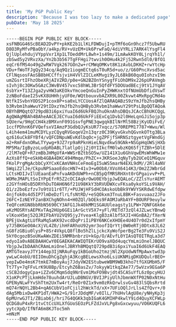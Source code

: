 ```yaml
---
title: 'My PGP Public Key'
description: 'Because I was too lazy to make a dedicated page'
pubDate: 'May 18 2025'
---
```


```
-----BEGIN PGP PUBLIC KEY BLOCK-----
xsFNBGG46ScBEAD2DvPY+pkKE2b1LlKLFDWDujI+pTMf6oGn9hcz7f5UbwRU
D8O3RyMfvPBaObY/a4kp/RV+vUzEM+Uk6PrwFaQ/4diVYRLi7ARK4lYsgFl4
QjlUplehdujVYppVxr1Xp1LTOeddMrL8wh+1s49m/1LmAwkKOY0LjrqYh1l/
zbSwd5y2VRvzXa/Yn2b3b567TgFFHgi7twvih0OHu4k2Fj52Rwn5dl0/BfO1
eqCr6fMS4o49g2wRW7Vgk267GOn2w+rCMWqOMKvt8K1zAvbLDKHZ+rwYtcHp
VDu+fWoTFJgQy234cq/Aq9Qz1iogmECtq6sT0uR5d+uo/z/G60PncXvsd5ac
CFlNqsosFAoSB8bHCCffsjviH4VVlZICLeKMvgi9yJL6BkB60qu0IohzvI9m
umZGsrtIFhzObeXRjAIVZRD/p0e+GN2BZOnYSnygfFiOhDM9x226pUPAVmgb
sIvhj8c3OKw5GAzC3WvBV457vxc58hWL3Br5QfdFY5DOUadBEcj9tV1JYqAV
6sbYx+T13ZJga2yvHW3aKEOkvYmcoeQnGuInPyZHWKnxtOfNUmUbDfidVswT
2zNBoFdaeI25vKX8UHHhjyUF0e/WQtbouxvbAZXR9L00Zkvwt4MxRpgCMd4o
NtfkISvbnYODS2P1cox8P+sa0xLYCCUosAfZlQARAQABzS9zYmJfb2hsQHBy
b3Rvbm1haWwuY29tIDxzYmJfb2hsQHByb3Rvbm1haWwuY29tPsLBpQQTAQoA
OBYhBMQqtQ729pdB3i6pxiYuaI6d6UkFBQJhuOknAhsDBQsJCAcCBhUKCQgL
AgQWAgMBAh4BAheAACEJECYuaI6d6UkFFiEExCq1Dvb2l0HeLqnGJi5ojp3p
SQUerw/9HgCCH4kzBMXvnF091GsvfgPNE3qwgqkBIlNrMl58BzjKyUDiFvE/
1ccfPDhnK6FVQefsxVIAmzP3GdbQJyKsUR77xqcz/S70REPM17787+Wwu/Wl
L4ih4em41muMCDYLyzCQyqRVGoqeV2n13qrz0C39KyvGkvhQGvnkOTtg3BLa
qz616uCk8FYBf4/vQFCDNpuWEvKdlbqOc+jgZPFjfSHRNSztgyetVgFWndGj
a2+RmFdxnORwLTYywg+9JZ7rp9aRPknHieLNqvdkwS9GNk+NSGpHqUWSjHXb
MP5Ma/IgByzoLudpRbABL7latlpOjjZj0YIIkcfM0lwbzKQ65fjTZBh+SDlE
/2lM7eQF+R7zmBbJHMgUfA+WWSrBZtbSO5w/UZ141X1u6GhVqwEMsWhWMw1e
AzXs8ffQ+eSkHb4GBA4DKC494Mmqe/PhZC++JKRSoeJqNyTyb2UCeQ1MGquv
FKolPrgMgAcbbCyXYCxKCAmVNHsCeFmoEgI5uWS5marN4EXL9dM//2Rl4aNV
5WqiZ2lJe/CkpuNPSaaoEdocHN7+41v3+w0Ob8/XVoX6414K3/Om2ZJWbrGd
LCtsHDIJvIlUEaanEaPnfvaAKDdUWPh+nCB5pQfMRSRHXnt0rGPgaivvP+PL
WOMeJMAPLtSoIYPpEfrR5Z2cOCIAqkrOwU0EYbjpJwEQALoC/ZZlsYurAEMT
z2GYfnHOsB5DRYhDuTOAH6N6f21U98KkY3bRVUDWXcvFKsa0ykoYSLs9VAH/
Q1/z2boEzfzv7o9tU11r6TT/+PUJWjHFSdHCOAskoUbBk9YWVYSKRdwEfdpw
4njfok0s4d5IP7lmDeDzflrLfsNtRD/+eSQOkxm3TnuL8BK+Fasvuaaz2JFo
26FC+IzNEYF2anBXChgNOhn4+H0ZQl/bOEks9FAOMJaRbAYF+BOURF9euylw
TeQFceKGN8bbRbN5690CY3AFG1Jk40kMM1SGAUUleagsty1LPW+7QNFG6k6e
aKzMOSRYsAEPKvTAq2HUp6GEi1ArGctV5X7+yFl/RETd73zQl4JZLwcYBnwQ
vlKoxH5mj52QJRIFbAYU2VQ95jyJYvea+KlgB3zAlbf5XJI+HGnBA2/fXerN
BPEjUxAgtLUfRaMq5aKK92vcdDqPriIiPBY6NKCeXHOEe4U4O7r0d2xIfpmY
y7J5BKGeO0AcXjVL4Z0/ihHFARhoU92ymr3oofIQrYtj0W0eRTj0Dtx8JL62
nG8fzGBiu0lysP+8Sr4VkpLQ8flBo5hZlLjckcXyWofperBg2Te3Fu9ViS2J
5kY0cgozBSoUKwAWxZDEi5NMRbnbrzU+kGp/O/AEvfL0YIAsQTOITRqLa3d7
edyoIa0vABEBAAHCwY0EGAEKACAWIQTEKrUO9vaXQd4uqcYmLmiOnelJBQUC
YbjpJwIbDAAhCRAmLmiOnelJBRYhBMQqtQ729pdB3i6pxiYuaI6d6UkF4EAQ
AMTGTeavyJTY144ep3IjNRAuFqy1kBGoUho2tmzjNl2XpUdwNfMpAwxtwd3p
ywLwC4obU/0IIOmuDhCgZghjA3KcgBELewsXho6LsiUKNMigDKUDQulrBEO+
yepIwDe4msK7tmkE7mBoyAuj7JdyVW2EStubweWBM9WB3kho7tfGXGMbH5/F
Tt7Ty+7qFFvLrK9U8Bp/EtcyhZ6BasZv/7okyyW1tkqZAe77/5wVzx9EGa6P
cSCB2dogyCpa+iZZv6CMqmSdq9NrEvm1MxFO9Bvjdt45CASuYfL6z0pcyHUJ
X1oKPcPTjLkmHde78uuhdArUJLuDBNGV/BVIJPiyUlhJbmnWXfP02N0xNtHu
GPENyNLwFYvShTtm2UxTw4rt/ReOr0Z1x9vm0zRkQrwlsvGv483lSQbsRrtd
mQ74rNQYL2Bb4+qA6CUbV1oFCjil2hWckTd/xX+7UFiOQlJrLls4ZfQvr+/0
dAg5MbixDw4KP1dT/HWA2+G/91rJDdqMF/v0IlL/7hUHvlAgU8e/yNHyKp3j
6pMUrwGJT1/ZBiab6j/hri7G4QGKk3qbIGaK4GMIHP4kwlY9id4QuyXCFWLp
QCDG8uP4xRr1tvCtCcUXLXfGUoSEOzPLFZdJxVLPg8xGxcwyuu/VO6KUQFL6
yytcXpQ/IfNfA6m8KJToc5mh
=mNzM
-----END PGP PUBLIC KEY BLOCK-----
```
